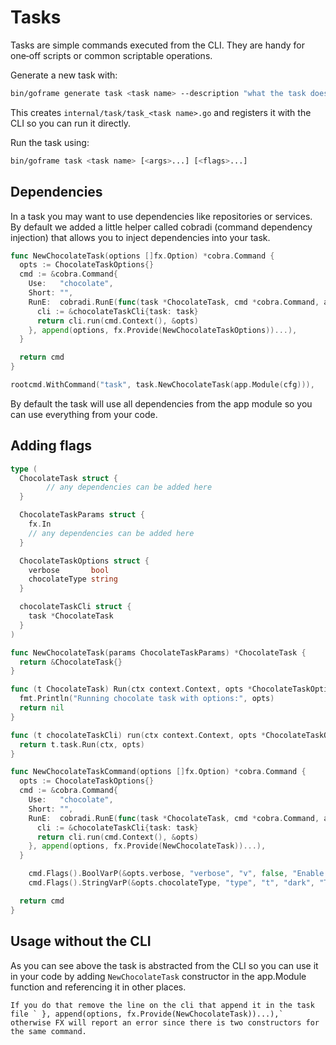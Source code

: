 
# Tasks

Tasks are simple commands executed from the CLI. They are handy for one‑off scripts or common scriptable operations.

Generate a new task with:

```bash
bin/goframe generate task <task name> --description "what the task does"
```

This creates `internal/task/task_<task name>.go` and registers it with the CLI so you can run it directly.



Run the task using:

```bash
bin/goframe task <task name> [<args>...] [<flags>...]
```

## Dependencies

In a task you may want to use dependencies like repositories or services.
By default we added a little helper called cobradi (command dependency injection) that allows you to inject dependencies into your task.

```go filename="internal/task/task_chocolate.go"
func NewChocolateTask(options []fx.Option) *cobra.Command {
  opts := ChocolateTaskOptions{}
  cmd := &cobra.Command{
    Use:   "chocolate",
    Short: "",
    RunE:  cobradi.RunE(func(task *ChocolateTask, cmd *cobra.Command, args []string) error {
      cli := &chocolateTaskCli{task: task}
      return cli.run(cmd.Context(), &opts)
    }, append(options, fx.Provide(NewChocolateTaskOptions))...),
  }

  return cmd
}
```

```go filename="cmd/cli/main.go"
rootcmd.WithCommand("task", task.NewChocolateTask(app.Module(cfg))),
```

By default the task will use all dependencies from the app module so you can use everything from your code.

## Adding flags

```go filename="internal/task/task_chocolate.go"
type (
  ChocolateTask struct {
		// any dependencies can be added here
  }

  ChocolateTaskParams struct {
    fx.In
    // any dependencies can be added here
  }

  ChocolateTaskOptions struct {
    verbose       bool
    chocolateType string
  }

  chocolateTaskCli struct {
    task *ChocolateTask
  }
)

func NewChocolateTask(params ChocolateTaskParams) *ChocolateTask {
  return &ChocolateTask{}
}

func (t ChocolateTask) Run(ctx context.Context, opts *ChocolateTaskOptions) error {
  fmt.Println("Running chocolate task with options:", opts)
  return nil
}

func (t chocolateTaskCli) run(ctx context.Context, opts *ChocolateTaskOptions) error {
  return t.task.Run(ctx, opts)
}

func NewChocolateTaskCommand(options []fx.Option) *cobra.Command {
  opts := ChocolateTaskOptions{}
  cmd := &cobra.Command{
    Use:   "chocolate",
    Short: "",
    RunE:  cobradi.RunE(func(task *ChocolateTask, cmd *cobra.Command, args []string) error {
      cli := &chocolateTaskCli{task: task}
      return cli.run(cmd.Context(), &opts)
    }, append(options, fx.Provide(NewChocolateTask))...),
  }

	cmd.Flags().BoolVarP(&opts.verbose, "verbose", "v", false, "Enable verbose output")
	cmd.Flags().StringVarP(&opts.chocolateType, "type", "t", "dark", "Type of chocolate to use")

  return cmd
}
```

## Usage without the CLI

As you can see above the task is abstracted from the CLI so you can use it in your code by adding `NewChocolateTask` constructor in the app.Module function and referencing it in other places.

<Callout type="info">

	If you do that remove the line on the cli that append it in the task file ` }, append(options, fx.Provide(NewChocolateTask))...),` otherwise FX will report an error since there is two constructors for the same command.

</Callout>
